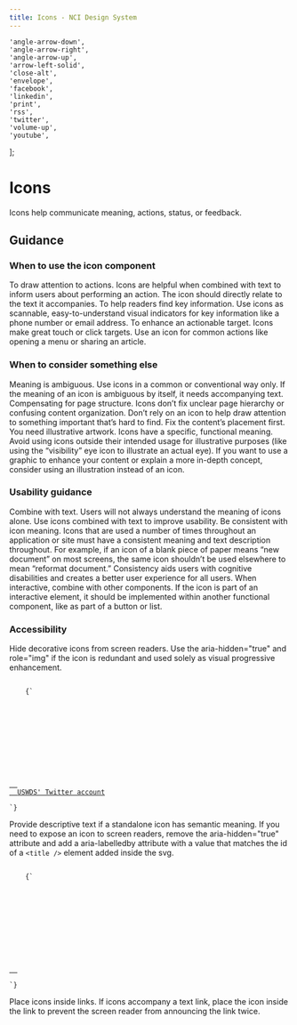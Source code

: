 ```yaml
---
title: Icons - NCI Design System
---
```



	'angle-arrow-down',
	'angle-arrow-right',
	'angle-arrow-up',
	'arrow-left-solid',
	'close-alt',
	'envelope',
	'facebook',
	'linkedin',
	'print',
	'rss',
	'twitter',
	'volume-up',
	'youtube',
];

# Icons

Icons help communicate meaning, actions, status, or feedback.

<IconCatalog glyphList={glyphs} />

## Guidance

### When to use the icon component

To draw attention to actions. Icons are helpful when combined with text to inform users about performing an action. The icon should directly relate to the text it accompanies.
To help readers find key information. Use icons as scannable, easy-to-understand visual indicators for key information like a phone number or email address.
To enhance an actionable target. Icons make great touch or click targets. Use an icon for common actions like opening a menu or sharing an article.

### When to consider something else

Meaning is ambiguous. Use icons in a common or conventional way only. If the meaning of an icon is ambiguous by itself, it needs accompanying text.
Compensating for page structure. Icons don’t fix unclear page hierarchy or confusing content organization. Don’t rely on an icon to help draw attention to something important that’s hard to find. Fix the content’s placement first.
You need illustrative artwork. Icons have a specific, functional meaning. Avoid using icons outside their intended usage for illustrative purposes (like using the “visibility” eye icon to illustrate an actual eye). If you want to use a graphic to enhance your content or explain a more in-depth concept, consider using an illustration instead of an icon.

### Usability guidance

Combine with text. Users will not always understand the meaning of icons alone. Use icons combined with text to improve usability.
Be consistent with icon meaning. Icons that are used a number of times throughout an application or site must have a consistent meaning and text description throughout. For example, if an icon of a blank piece of paper means “new document” on most screens, the same icon shouldn’t be used elsewhere to mean “reformat document.” Consistency aids users with cognitive disabilities and creates a better user experience for all users.
When interactive, combine with other components. If the icon is part of an interactive element, it should be implemented within another functional component, like as part of a button or list.

### Accessibility

Hide decorative icons from screen readers. Use the aria-hidden="true" and role="img" if the icon is redundant and used solely as visual progressive enhancement.

<Code className="html" nopreview>
	{`
<a href="https://twitter.com/uswds">
  <svg class="usa-icon" aria-hidden="true" role="img">
    <use xlink:href="/assets/img/sprite.svg#arrow_forward"></use>
  </svg>
  USWDS' Twitter account
</a>
`}
</Code>

Provide descriptive text if a standalone icon has semantic meaning. If you need to expose an icon to screen readers, remove the aria-hidden="true" attribute and add a aria-labelledby attribute with a value that matches the id of a `<title />` element added inside the svg.

<Code className="html" nopreview>
	{`
<a href="https://twitter.com/uswds">
  <svg aria-labelledby="twitter-title" role="img">
    <title id="twitter-title">USWDS' Twitter account</title>
    <use xlink:href="/path/to/sprite.svg#twitter"></use>
  </svg>
</a>
`}
</Code>

Place icons inside links. If icons accompany a text link, place the icon inside the link to prevent the screen reader from announcing the link twice.
